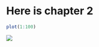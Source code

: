 
# Here is chapter 2

``` r
plot(1:100)
```

![](/Users/eli.holmes/Documents/GitHub/MARMES/rendered-chapters/chap2_files/figure-gfm/unnamed-chunk-1-1.png)<!-- -->
